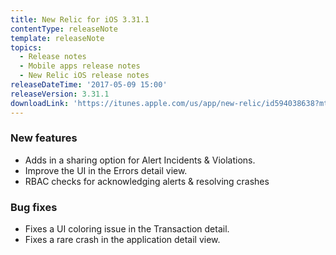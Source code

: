 ```yaml
---
title: New Relic for iOS 3.31.1
contentType: releaseNote
template: releaseNote
topics:
  - Release notes
  - Mobile apps release notes
  - New Relic iOS release notes
releaseDateTime: '2017-05-09 15:00'
releaseVersion: 3.31.1
downloadLink: 'https://itunes.apple.com/us/app/new-relic/id594038638?mt=8'
---
```


### New features

* Adds in a sharing option for Alert Incidents & Violations.
* Improve the UI in the Errors detail view.
* RBAC checks for acknowledging alerts & resolving crashes

### Bug fixes

* Fixes a UI coloring issue in the Transaction detail.
* Fixes a rare crash in the application detail view.
